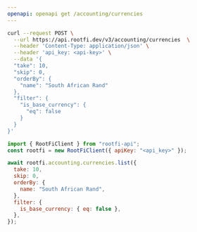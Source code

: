 ```yaml
---
openapi: openapi get /accounting/currencies
---
```


<RequestExample>

```bash cURL
curl --request POST \
  --url https://api.rootfi.dev/v3/accounting/currencies  \
  --header 'Content-Type: application/json' \
  --header 'api_key: <api-key>' \
  --data '{
  "take": 10,
  "skip": 0,
  "orderBy": {
    "name": "South African Rand"
  },
  "filter": {
    "is_base_currency": {
      "eq": false
    }
  }
}'
```

```javascript NodeJS
import { RootFiClient } from "rootfi-api";
const rootfi = new RootFiClient({ apiKey: "<api_key>" });

await rootfi.accounting.currencies.list({
  take: 10,
  skip: 0,
  orderBy: {
    name: "South African Rand",
  },
  filter: {
    is_base_currency: { eq: false },
  },
});
```

</RequestExample>
